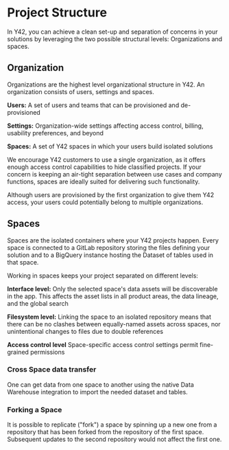 # Project Structure

In Y42, you can achieve a clean set-up and separation of concerns in your solutions by leveraging the two possible structural levels: Organizations and spaces.

## Organization

Organizations are the highest level organizational structure in Y42. An organization consists of users, settings and spaces.

**Users:** A set of users and teams that can be provisioned and de-provisioned

**Settings:** Organization-wide settings affecting access control, billing, usability preferences, and beyond

**Spaces:** A set of Y42 spaces in which your users build isolated solutions

We encourage Y42 customers to use a single organization, as it offers enough access control capabilities to hide classified projects. If your concern is keeping an air-tight separation between use cases and company functions, spaces are ideally suited for delivering such functionality.

Although users are provisioned by the first organization to give them Y42 access, your users could potentially belong to multiple organizations.

## Spaces

Spaces are the isolated containers where your Y42 projects happen. Every space is connected to a GitLab repository storing the files defining your solution and to a BigQuery instance hosting the Dataset of tables used in that space.

Working in spaces keeps your project separated on different levels:

**Interface level:** Only the selected space's data assets will be discoverable in the app. This affects the asset lists in all product areas, the data lineage, and the global search

**Filesystem level:** Linking the space to an isolated repository means that there can be no clashes between equally-named assets across spaces, nor unintentional changes to files due to double references

**Access control level**
Space-specific access control settings permit fine-grained permissions

### Cross Space data transfer

One can get data from one space to another using the native Data Warehouse integration to import the needed dataset and tables.

### Forking a Space

It is possible to replicate ("fork") a space by spinning up a new one from a repository that has been forked from the repository of the first space. Subsequent updates to the second repository would not affect the first one.
